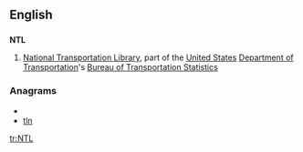 ==English==

==={{initialism}}===
'''NTL'''

# {{transportation}} [[National Transportation Library]], part of the [[United States]] [[Department of Transportation]]'s [[Bureau of Transportation Statistics]]

===Anagrams===
* {{alphagram|lnt}}
* [[tln#English|tln]]


[[tr:NTL]]
